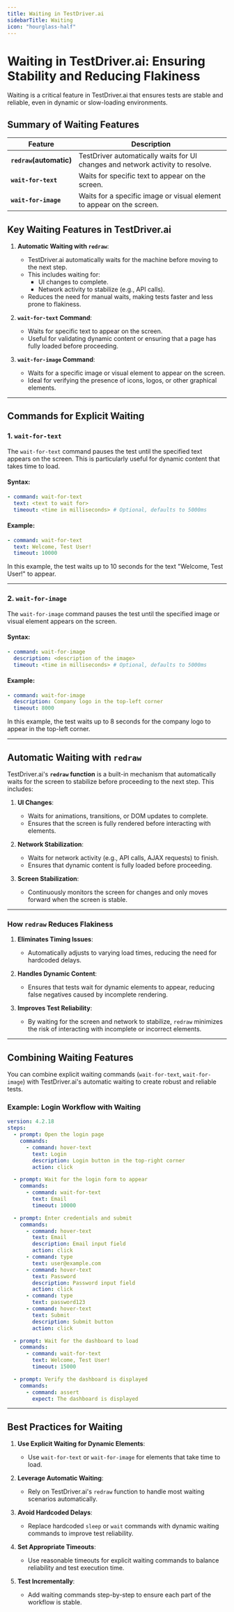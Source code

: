 ```yaml
---
title: Waiting in TestDriver.ai
sidebarTitle: Waiting
icon: "hourglass-half"
---
```


# Waiting in TestDriver.ai: Ensuring Stability and Reducing Flakiness

Waiting is a critical feature in TestDriver.ai that ensures tests are stable and reliable, even in dynamic or slow-loading environments. 


## Summary of Waiting Features

| **Feature**          | **Description**                                                                 |
|-----------------------|---------------------------------------------------------------------------------|
| **`redraw`(automatic)** | TestDriver automatically waits for UI changes and network activity to resolve. |
| **`wait-for-text`**   | Waits for specific text to appear on the screen.                                |
| **`wait-for-image`**  | Waits for a specific image or visual element to appear on the screen.           |

## Key Waiting Features in TestDriver.ai

1. **Automatic Waiting with `redraw`**:
   - TestDriver.ai automatically waits for the machine before moving to the next step.
   - This includes waiting for:
     - UI changes to complete.
     - Network activity to stabilize (e.g., API calls).
   - Reduces the need for manual waits, making tests faster and less prone to flakiness.

2. **`wait-for-text` Command**:
   - Waits for specific text to appear on the screen.
   - Useful for validating dynamic content or ensuring that a page has fully loaded before proceeding.

3. **`wait-for-image` Command**:
   - Waits for a specific image or visual element to appear on the screen.
   - Ideal for verifying the presence of icons, logos, or other graphical elements.


---

## Commands for Explicit Waiting

### 1. **`wait-for-text`**

The `wait-for-text` command pauses the test until the specified text appears on the screen. This is particularly useful for dynamic content that takes time to load.

#### Syntax:

```yaml
- command: wait-for-text
  text: <text to wait for>
  timeout: <time in milliseconds> # Optional, defaults to 5000ms
```

#### Example:

```yaml
- command: wait-for-text
  text: Welcome, Test User!
  timeout: 10000
```

In this example, the test waits up to 10 seconds for the text "Welcome, Test User!" to appear.

---

### 2. **`wait-for-image`**

The `wait-for-image` command pauses the test until the specified image or visual element appears on the screen.

#### Syntax:

```yaml
- command: wait-for-image
  description: <description of the image>
  timeout: <time in milliseconds> # Optional, defaults to 5000ms


```


#### Example:

```yaml
- command: wait-for-image
  description: Company logo in the top-left corner
  timeout: 8000


```

In this example, the test waits up to 8 seconds for the company logo to appear in the top-left corner.

---

## Automatic Waiting with `redraw`

TestDriver.ai's **`redraw` function** is a built-in mechanism that automatically waits for the screen to stabilize before proceeding to the next step. This includes:

1. **UI Changes**:
   - Waits for animations, transitions, or DOM updates to complete.
   - Ensures that the screen is fully rendered before interacting with elements.

2. **Network Stabilization**:
   - Waits for network activity (e.g., API calls, AJAX requests) to finish.
   - Ensures that dynamic content is fully loaded before proceeding.

3. **Screen Stabilization**:
   - Continuously monitors the screen for changes and only moves forward when the screen is stable.

---

### How `redraw` Reduces Flakiness

1. **Eliminates Timing Issues**:
   - Automatically adjusts to varying load times, reducing the need for hardcoded delays.

2. **Handles Dynamic Content**:
   - Ensures that tests wait for dynamic elements to appear, reducing false negatives caused by incomplete rendering.

3. **Improves Test Reliability**:
   - By waiting for the screen and network to stabilize, `redraw` minimizes the risk of interacting with incomplete or incorrect elements.

---

## Combining Waiting Features

You can combine explicit waiting commands (`wait-for-text`, `wait-for-image`) with TestDriver.ai's automatic waiting to create robust and reliable tests.

### Example: Login Workflow with Waiting

```yaml
version: 4.2.18
steps:
  - prompt: Open the login page
    commands:
      - command: hover-text
        text: Login
        description: Login button in the top-right corner
        action: click

  - prompt: Wait for the login form to appear
    commands:
      - command: wait-for-text
        text: Email
        timeout: 10000

  - prompt: Enter credentials and submit
    commands:
      - command: hover-text
        text: Email
        description: Email input field
        action: click
      - command: type
        text: user@example.com
      - command: hover-text
        text: Password
        description: Password input field
        action: click
      - command: type
        text: password123
      - command: hover-text
        text: Submit
        description: Submit button
        action: click

  - prompt: Wait for the dashboard to load
    commands:
      - command: wait-for-text
        text: Welcome, Test User!
        timeout: 15000

  - prompt: Verify the dashboard is displayed
    commands:
      - command: assert
        expect: The dashboard is displayed
```

---

## Best Practices for Waiting

1. **Use Explicit Waiting for Dynamic Elements**:
   - Use `wait-for-text` or `wait-for-image` for elements that take time to load.

2. **Leverage Automatic Waiting**:
   - Rely on TestDriver.ai's `redraw` function to handle most waiting scenarios automatically.

3. **Avoid Hardcoded Delays**:
   - Replace hardcoded `sleep` or `wait` commands with dynamic waiting commands to improve test reliability.

4. **Set Appropriate Timeouts**:
   - Use reasonable timeouts for explicit waiting commands to balance reliability and test execution time.

5. **Test Incrementally**:
   - Add waiting commands step-by-step to ensure each part of the workflow is stable.
